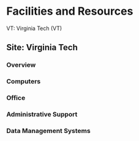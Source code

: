 # Facilities and Resources

VT: Virginia Tech (VT)

## Site: Virginia Tech

### Overview

### Computers

### Office

### Administrative Support

### Data Management Systems

